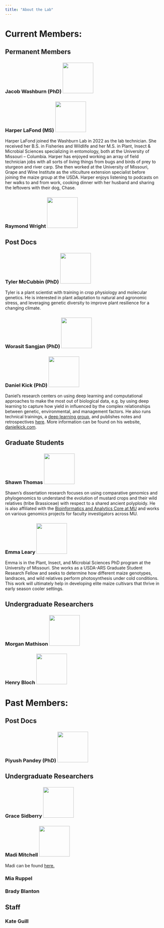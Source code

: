```yaml
---
title: "About the Lab"
---
```


# Current Members:

## Permanent Members

### Jacob Washburn (PhD) ![](people/JacobWashburn/JacobDWashburn.jpg){width="100"}

### Harper LaFond (MS) ![](people/HarperLaFond/HarperLaFond.jpg){width="100"}

Harper LaFond joined the Washburn Lab in 2022 as the lab technician. She received her B.S. in Fisheries and Wildlife and her M.S. in Plant, Insect & Microbial Sciences specializing in entomology, both at the University of Missouri – Columbia. Harper has enjoyed working an array of field technician jobs with all sorts of living things from bugs and birds of prey to sturgeon and river carp. She then worked at the University of Missouri, Grape and Wine Institute as the viticulture extension specialist before joining the maize group at the USDA. Harper enjoys listening to podcasts on her walks to and from work, cooking dinner with her husband and sharing the leftovers with their dog, Chase. 


### Raymond Wright ![](people/GenericPerson/GenericPerson.png){width="100"}

## Post Docs

### Tyler McCubbin (PhD) ![](people/TylerMcCubbin/Tyler.jpg){width="100"}

Tyler is a plant scientist with training in crop physiology and molecular genetics. He is interested in plant adaptation to natural and agronomic stress, and leveraging genetic diversity to improve plant resilience for a changing climate.

### Worasit Sangjan (PhD) ![](people/GenericPerson/GenericPerson.png){width="100"}

### Daniel Kick (PhD) ![](people/DanielKick/DanielKick.png){width="100"}

Daniel’s research centers on using deep learning and computational approaches to make the most out of biological data, e.g. by using deep learning to capture how yield in influenced by the complex relationships between genetic, environmental, and management factors. He also runs technical trainings, a [deep learning group](/posts/%20DeepLearningCommunityofPractice%20/index.html), and publishes notes and retrospectives [here](/posts/DanielKick/index.html). More information can be found on his website, [danielkick.com](https://danielkick.com).


## Graduate Students

### Shawn Thomas ![](people/ShawnThomas/ShawnThomas.jpg){width="100"}

Shawn's dissertation research focuses on using comparative genomics and phylogenomics to understand the evolution of mustard crops and their wild relatives (tribe Brassiceae) with respect to a shared ancient polyploidy. He is also affiliated with the [Bioinformatics and Analytics Core at MU](https://bioinformatics.missouri.edu/) and works on various genomics projects for faculty investigators across MU.

### Emma Leary ![](people/EmmaLeary/EmmaLeary.jpg){width="100"}

Emma is in the Plant, Insect, and Microbial Sciences PhD program at the University of Missouri. She works as a USDA-ARS Graduate Student Research Fellow and seeks to determine how different maize genotypes, landraces, and wild relatives perform photosynthesis under cold conditions. This work will ultimately help in developing elite maize cultivars that thrive in early season cooler settings. 

## Undergraduate Researchers

### Morgan Mathison ![](people/GenericPerson/GenericPerson.png){width="100"}

### Henry Bloch ![](people/GenericPerson/GenericPerson.png){width="100"}

# Past Members:

## Post Docs

### Piyush Pandey (PhD) ![](people/PiyushPandy/PiyushPandy.jpg){width="100"}

## Undergraduate Researchers

### Grace Sidberry ![](people/GraceSidberry/GraceSidberry.jpg){width="100"}

### Madi Mitchell ![](people/MadiMitchell/MadiMitchell.jpg){width="100"}

Madi can be found [here.](https://mnmzbd24.github.io/)

### Mia Ruppel

### Brady Blanton

## Staff

### Kate Guill
